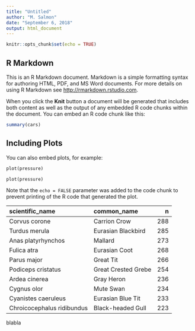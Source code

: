 ```yaml
---
title: "Untitled"
author: "M. Salmon"
date: "September 6, 2018"
output: html_document
---
```


```r
knitr::opts_chunk$set(echo = TRUE)
```

## R Markdown

This is an R Markdown document. Markdown is a simple formatting syntax for authoring HTML, PDF, and MS Word documents. For more details on using R Markdown see <http://rmarkdown.rstudio.com>.

When you click the **Knit** button a document will be generated that includes both content as well as the output of any embedded R code chunks within the document. You can embed an R code chunk like this:

```r
summary(cars)
```

## Including Plots

You can also embed plots, for example:

```python
plot(pressure)
```

```python
plot(pressure)
```


Note that the `echo = FALSE` parameter was added to the code chunk to prevent printing of the R code that generated the plot.

| scientific\_name           | common\_name        |    n|
|:---------------------------|:--------------------|----:|
| Corvus corone              | Carrion Crow        |  288|
| Turdus merula              | Eurasian Blackbird  |  285|
| Anas platyrhynchos         | Mallard             |  273|
| Fulica atra                | Eurasian Coot       |  268|
| Parus major                | Great Tit           |  266|
| Podiceps cristatus         | Great Crested Grebe |  254|
| Ardea cinerea              | Gray Heron          |  236|
| Cygnus olor                | Mute Swan           |  234|
| Cyanistes caeruleus        | Eurasian Blue Tit   |  233|
| Chroicocephalus ridibundus | Black-headed Gull   |  223|

blabla
